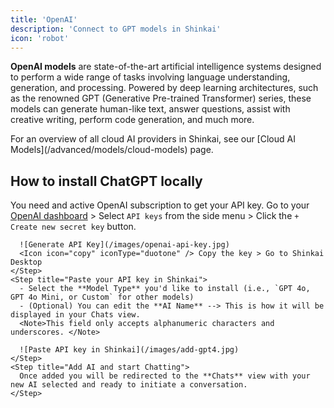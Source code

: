 ```yaml
---
title: 'OpenAI'
description: 'Connect to GPT models in Shinkai'
icon: 'robot'
---
```


**OpenAI models** are state-of-the-art artificial intelligence systems designed to perform a wide range of tasks involving language understanding, generation, and processing. Powered by deep learning architectures, such as the renowned GPT (Generative Pre-trained Transformer) series, these models can generate human-like text, answer questions, assist with creative writing, perform code generation, and much more.

<Tip>
For an overview of all cloud AI providers in Shinkai, see our [Cloud AI Models](/advanced/models/cloud-models) page.
</Tip>

## How to install ChatGPT locally
  <Warning>You need and active OpenAI subscription to get your API key.</Warning>
  <Steps>
    <Step title="Generate your API key">
      Go to your [OpenAI dashboard](https://platform.openai.com/api-keys) > Select `API keys` from the side menu > Click the `+ Create new secret key` button.
      
      ![Generate API Key](/images/openai-api-key.jpg)
      <Icon icon="copy" iconType="duotone" /> Copy the key > Go to Shinkai Desktop
    </Step>
    <Step title="Paste your API key in Shinkai">
      - Select the **Model Type** you'd like to install (i.e., `GPT 4o, GPT 4o Mini, or Custom` for other models)
      - (Optional) You can edit the **AI Name** --> This is how it will be displayed in your Chats view. 
      <Note>This field only accepts alphanumeric characters and underscores. </Note>
      
      ![Paste API key in Shinkai](/images/add-gpt4.jpg)
    </Step>
    <Step title="Add AI and start Chatting">
      Once added you will be redirected to the **Chats** view with your new AI selected and ready to initiate a conversation. 
    </Step>
  </Steps>



